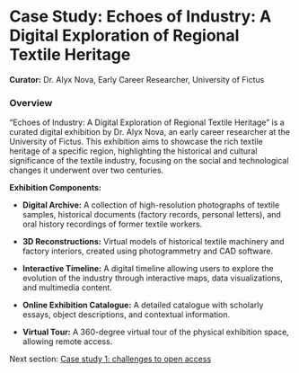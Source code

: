 # Case Study: Echoes of Industry: A Digital Exploration of Regional Textile Heritage {#sec-cs1outline}

**Curator:** Dr. Alyx Nova, Early Career Researcher, University of Fictus

### Overview

"Echoes of Industry: A Digital Exploration of Regional Textile Heritage" is a curated digital exhibition by Dr. Alyx Nova, an early career researcher at the University of Fictus. This exhibition aims to showcase the rich textile heritage of a specific region, highlighting the historical and cultural significance of the textile industry, focusing on the social and technological changes it underwent over two centuries.

**Exhibition Components:**

-   **Digital Archive:** A collection of high-resolution photographs of textile samples, historical documents (factory records, personal letters), and oral history recordings of former textile workers.

-   **3D Reconstructions:** Virtual models of historical textile machinery and factory interiors, created using photogrammetry and CAD software.

-   **Interactive Timeline:** A digital timeline allowing users to explore the evolution of the industry through interactive maps, data visualizations, and multimedia content.

-   **Online Exhibition Catalogue:** A detailed catalogue with scholarly essays, object descriptions, and contextual information.

-   **Virtual Tour:** A 360-degree virtual tour of the physical exhibition space, allowing remote access.

Next section: [Case study 1: challenges to open access](case-study-1-challenges.qmd#sec-cs1challenges)
